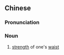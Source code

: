 ==Chinese==
{{zh-forms}}

===Pronunciation===
{{zh-pron
|m=yāolì
|c=jiu1 lik6
|cat=n
}}

===Noun===
{{zh-noun}}

# [[strength]] of one's [[waist]]